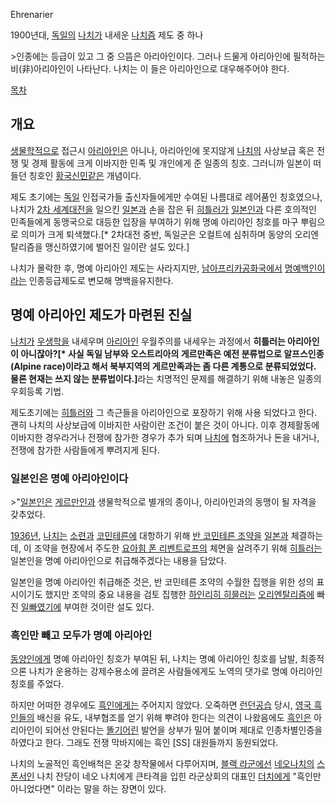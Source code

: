 Ehrenarier

1900년대, [[독일]]의 [[나치]]가 내세운 [[나치즘]] 제도 중 하나

>인종에는 등급이 있고 그 중 으뜸은 아리아인이다. 그러나 드물게 아리아인에 필적하는 비(非)아리아인이 나타난다. 나치는 이 들은 아리아인으로 대우해주어야 한다.

[[목차]]
== 개요 ==
[[생물학]]적으로 접근시 [[아리아인]]은 아니나, 아리아인에 못지않게 [[나치]]의 사상보급 혹은 전쟁 및 경제 활동에 크게 이바지한 민족 및 개인에게 준 일종의 칭호. 그러니까 일본이 떠들던 칭호인 [[황국신민]]같은 개념이다.

제도 초기에는 [[독일]] 인접국가들 출신자들에게만 수여된 나름대로 레어품인 칭호였으나, 나치가 [[2차 세계대전]]을 일으킨 [[일본]]과 손을 잡은 뒤 [[히틀러]]가 [[일본인]]과 다른 호의적인 민족들에게 동맹국으로 대등한 입장을 부여하기 위해 명예 아리아인 칭호를 마구 뿌림으로 의미가 크게 퇴색했다.[* 2차대전 중반, 독일군은 오컬트에 심취하며 동양의 오리엔탈리즘을 맹신하였기에 벌어진 일이란 설도 있다.]

나치가 몰락한 후, 명예 아리아인 제도는 사라지지만, [[남아프리카공화국]]에서 [[명예백인]]이라는 인종등급제도로 변모해 명백을유지한다.
== 명예 아리아인 제도가 마련된 진실 ==
[[나치]]가 [[우생학]]을 내세우며 [[아리아인]] 우월주의를 내세우는 과정에서 '''히틀러는 아리아인이 아니잖아?[* 사실 독일 남부와 오스트리아의 게르만족은 예전 분류법으로 알프스인종(Alpine race)이라고 해서 북부지역의 게르만족과는 좀 다른 계통으로 분류되었었다. 물론 현재는 쓰지 않는 분류법이다.]'''라는 치명적인 문제를 해결하기 위해 내놓은 일종의 우회등록 기법.

제도초기에는 [[히틀러]]와 그 측근들을 아리아인으로 포장하기 위해 사용 되었다고 한다. 괜히 나치의 사상보급에 이바지한 사람이란 조건이 붙은 것이 아니다. 이후 경제활동에 이바지한 경우라거나 전쟁에 참가한 경우가 추가 되며 [[나치]]에 협조하거나 돈을 내거나, 전쟁에 참가한 사람들에게 뿌려지게 된다.
=== 일본인은 명예 아리아인이다 ===
>"[[일본인]]은 [[게르만인]]과 생물학적으로 별개의 종이나, 아리아인과의 동맹이 될 자격을 갖추었다.

[[1936년]], [[나치]]는 [[소련]]과 [[코민테른]]에 대항하기 위해 [[반 코민테른 조약]]을 [[일본]]과 체결하는데, 이 조약을 현장에서 주도한 [[요아힘 폰 리벤트로프]]의 체면을 살려주기 위해 [[히틀러]]는 일본인을 명예 아리아인으로 취급해주겠다는 내용을 담았다.

일본인을 명예 아리아인 취급해준 것은, 반 코민테른 조약의 수월한 집행을 위한 성의 표시이기도 했지만 조약의 중요 내용을 검토 집행한 [[하인리히 히믈러]]는 [[오리엔탈리즘]]에 빠진 [[일빠]]였기에 부여한 것이란 설도 있다.

=== 흑인만 빼고 모두가 명예 아리아인 ===
[[동양인]]에게 명예 아리아인 칭호가 부여된 뒤, 나치는 명예 아리아인 칭호를 남발, 최종적으론 나치가 운용하는 강제수용소에 끌려온 사람들에게도 노역의 댓가로 명예 아리아인 칭호를 주었다.

하지만 어떠한 경우에도 [[흑인]]에게는 주어지지 않았다. 오죽하면 [[런던]]공습 당시, [[영국 흑인]]들의 배신을 유도, 내부협조를 얻기 위해 뿌려야 한다는 의견이 나왔음에도 [[흑인]]은 아리아인이 되어선 안된다는 [[똘기]]어린 발언을 상부가 밀어 붙이며 제대로 인종차별인증을 하였다고 한다. 그래도 전쟁 막바지에는 흑인 [SS] 대원들까지 동원되었다.

나치의 노골적인 흑인배척은 온갖 창작물에서 다루어지며, [[블랙 라군]]에선 [[네오나치]]의 [[스폰서]]인 나치 잔당이 네오 나치에게 큰타격을 입힌 라군상회의 대표인 [[더치]]에게 "흑인만 아니었다면" 이라는 말을 하는 장면이 있다.
